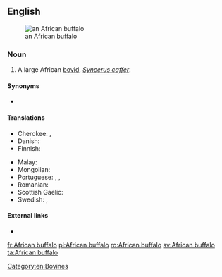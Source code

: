 ==English==
[[Image:African Buffalo.JPG|thumb|right|an African buffalo]]

===Noun===
{{en-noun}}

# A large African [[bovid]], ''[[Syncerus caffer]]''.

====Synonyms====
* {{l|en|Cape buffalo}}

====Translations====
{{trans-top|large bovid}}
* Cherokee: {{t|chr|ᎠᎱᎵᎧ ᏯᎾᏌ|tr=Ahulika yanasa|sc=Cher}}, {{t|chr|ᎬᎿᎨ ᏯᎾᏌ|tr=gvhnage yanasa|sc=Cher}}
* Danish: {{t|da|afrikansk bøffel}}
* Finnish: {{t|fi|kafferipuhveli}}
{{trans-mid}}
* Malay: {{t|ms|kerbau Afrika}}
* Mongolian: {{t|mn|одос үхэр|sc=Cyrl}}
* Portuguese: {{t|pt|búfalo africano|m}}, {{t|pt|búfalo cafre|m}}, {{t|pt|búfalo do Cabo|m}}
* Romanian: {{t|ro|bivol african|m}}
* Scottish Gaelic: {{t|gd|buabhall Afragach|m}}
* Swedish: {{t|sv|afrikansk buffel|c}}, {{t+|sv|kafferbuffel|c}}
{{trans-bottom}}

====External links====
* {{pedia}}

[[Category:en:Bovines]]

[[fr:African buffalo]]
[[pl:African buffalo]]
[[ro:African buffalo]]
[[sv:African buffalo]]
[[ta:African buffalo]]